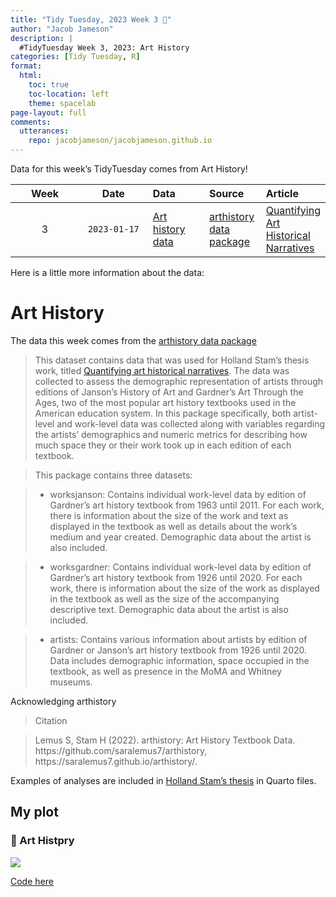```yaml
---
title: "Tidy Tuesday, 2023 Week 3 🎨"
author: "Jacob Jameson"
description: |
  #TidyTuesday Week 3, 2023: Art History
categories: [Tidy Tuesday, R]
format:
  html:
    toc: true
    toc-location: left
    theme: spacelab  
page-layout: full
comments:
  utterances:
    repo: jacobjameson/jacobjameson.github.io
---
```


Data for this week's TidyTuesday comes from Art History!

| Week | Date | Data | Source | Article
| :---: | :---: | :--- | :--- | :---|
| 3 | `2023-01-17` | [Art history data](2023-01-17/readme.md) | [arthistory data package](https://saralemus7.github.io/arthistory/) | [Quantifying Art Historical Narratives](https://github.com/hollandstam1/thesis/blob/main/_book/Quantifying-Art-Historical-Narratives.pdf) |



Here is a little more information about the data:


# Art History

The data this week comes from the [arthistory data package](https://saralemus7.github.io/arthistory/)

> This dataset contains data that was used for Holland Stam’s thesis work, titled [Quantifying art historical narratives](https://research.repository.duke.edu/concern/datasets/q811kk70n?locale=en). The data was collected to assess the demographic representation of artists through editions of Janson’s History of Art and Gardner’s Art Through the Ages, two of the most popular art history textbooks used in the American education system. In this package specifically, both artist-level and work-level data was collected along with variables regarding the artists’ demographics and numeric metrics for describing how much space they or their work took up in each edition of each textbook.

> This package contains three datasets:

> * worksjanson: Contains individual work-level data by edition of Gardner’s art history textbook from 1963 until 2011. For each work, there is information about the size of the work and text as displayed in the textbook as well as details about the work’s medium and year created. Demographic data about the artist is also included.

> * worksgardner: Contains individual work-level data by edition of Gardner’s art history textbook from 1926 until 2020. For each work, there is information about the size of the work as displayed in the textbook as well as the size of the accompanying descriptive text. Demographic data about the artist is also included.

> * artists: Contains various information about artists by edition of Gardner or Janson’s art history textbook from 1926 until 2020. Data includes demographic information, space occupied in the textbook, as well as presence in the MoMA and Whitney museums.

Acknowledging arthistory

> Citation

> Lemus S, Stam H (2022). arthistory: Art History Textbook Data. https://github.com/saralemus7/arthistory, https://saralemus7.github.io/arthistory/.

Examples of analyses are included in [Holland Stam's thesis](https://github.com/hollandstam1/thesis) in Quarto files.


## My plot

### 🎨 Art Histpry

![](https://raw.githubusercontent.com/jacobjameson/TidyTuesday/main/2023/2023-01-17/w3.png)

[Code here](https://github.com/jacobjameson/TidyTuesday/blob/main/2023/2023-01-17/) 




